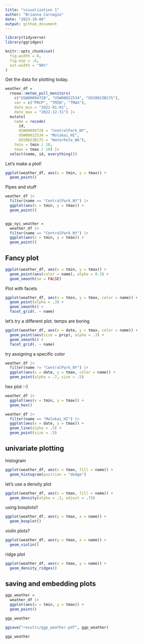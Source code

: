 ```yaml
---
title: "visualization 1"
author: "Brianna Carnagie"
date: "2023-10-08"
output: github_document
---
```



```r
library(tidyverse)
library(ggridges)

knitr::opts_chunk$set(
  fig.width = 6,
  fig.asp = .6,
  out.width = "90%"
)
```


Get the data for plotting today.

```r
weather_df = 
  rnoaa::meteo_pull_monitors(
    c("USW00094728", "USW00022534", "USS0023B17S"),
    var = c("PRCP", "TMIN", "TMAX"), 
    date_min = "2021-01-01",
    date_max = "2022-12-31") |>
  mutate(
    name = recode(
      id, 
      USW00094728 = "CentralPark_NY", 
      USW00022534 = "Molokai_HI",
      USS0023B17S = "Waterhole_WA"),
    tmin = tmin / 10,
    tmax = tmax / 10) |>
  select(name, id, everything())
```


Let's make a plot!

```r
ggplot(weather_df, aes(x = tmin, y = tmax)) + 
  geom_point()
```

Pipes and stuff

```r
weather_df |> 
  filter(name == "CentralPark_NY") |> 
  ggplot(aes(x = tmin, y = tmax)) + 
  geom_point()


ggp_nyc_weather = 
  weather_df |> 
  filter(name == "CentralPark_NY") |> 
  ggplot(aes(x = tmin, y = tmax)) + 
  geom_point()
```

## Fancy plot

```r
ggplot(weather_df, aes(x = tmin, y = tmax)) + 
  geom_point(aes(color = name), alpha = 0.3) +
  geom_smooth(se = FALSE)
```

Plot with facets

```r
ggplot(weather_df, aes(x = tmin, y = tmax, color = name)) + 
  geom_point(alpha = .3) + 
  geom_smooth() + 
  facet_grid(. ~ name)
```

let's try a different plot. temps are boring

```r
ggplot(weather_df, aes(x = date, y = tmax, color = name)) + 
  geom_point(aes(size = prcp), alpha = .3) + 
  geom_smooth() + 
  facet_grid(. ~ name)
```


try assigning a specific color

```r
weather_df |> 
  filter(name != "CentralPark_NY") |> 
  ggplot(aes(x = date, y = tmax, color = name)) + 
  geom_point(alpha = .7, size = .5)
```


hex plot :-)

```r
weather_df |> 
  ggplot(aes(x = tmin, y = tmax)) + 
  geom_hex()
```

```r
weather_df |> 
  filter(name == "Molokai_HI") |> 
  ggplot(aes(x = date, y = tmax)) + 
  geom_line(alpha = .5) + 
  geom_point(size = .5)
```



## univariate plotting

histogram

```r
ggplot(weather_df, aes(x = tmax, fill = name)) + 
  geom_histogram(position = "dodge")
```

let's use a density plot 

```r
ggplot(weather_df, aes(x = tmax, fill = name)) + 
  geom_density(alpha = .3, adjust = .75)
```


using boxplots!!

```r
ggplot(weather_df, aes(y = tmax, x = name)) + 
  geom_boxplot()
```

violin plots?

```r
ggplot(weather_df, aes(y = tmax, x = name)) + 
  geom_violin()
```

ridge plot

```r
ggplot(weather_df, aes(x = tmax, y = name)) + 
  geom_density_ridges()
```


## saving and embedding plots


```r
ggp_weather =   
  weather_df |> 
  ggplot(aes(x = tmin, y = tmax)) + 
  geom_point()

ggp_weather

ggsave("results/ggp_weather.pdf", ggp_weather)
```


```r
ggp_weather
```



